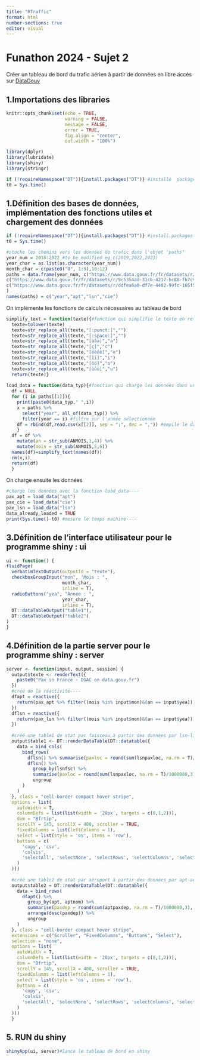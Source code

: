 ```yaml
---
title: "RTraffic"
format: html
number-sections: true
editor: visual
---
```


# Funathon 2024 - Sujet 2

Créer un tableau de bord du trafic aérien à partir de données en libre accès sur [DataGouv](https://www.data.gouv.fr/fr/datasets/trafic-aerien-commercial-mensuel-francais-par-paire-daeroports-par-sens-depuis-1990/) 

## 1.Importations des libraries

```r
knitr::opts_chunk$set(echo = TRUE,
                      warning = FALSE,
                      message = FALSE,
                      error = TRUE,
                      fig.align = "center",
                      out.width = "100%")

library(dplyr)
library(lubridate)
library(shiny)
library(stringr)

if (!requireNamespace("DT")){install.packages("DT")} #installe  package "DT" si nécessaire
t0 = Sys.time()

```

## 1.Définition des bases de données, implémentation des fonctions utiles et chargement des données

```r
if (!requireNamespace("DT")){install.packages("DT")} #install.packages("DT")#if necessary install package
t0 = Sys.time()

#stocke les chemins vers les données de trafic dans l'objet "paths"
year_num = 2018:2022 #to be modified eg c(2019,2022,2023) 
year_char = as.list(as.character(year_num))
month_char = c(paste0("0", 1:9),10:12)
paths = data.frame(year_num, c("https://www.data.gouv.fr/fr/datasets/r/3b7646ea-276c-4c9b-8151-1e96af2adbf9", "https://www.data.gouv.fr/fr/datasets/r/e8efa154-045e-4f8f-a1d7-76a39fa03b7b", "https://www.data.gouv.fr/fr/datasets/r/6717f107-be00-4b4b-9706-fa0e5190fb69", "https://www.data.gouv.fr/fr/datasets/r/2f9f6e54-e2d7-4e85-b811-2e5e68fa5bca", "https://www.data.gouv.fr/fr/datasets/r/f1bd931e-c99e-41ce-865e-9e9785c903ec"),#url données trafic apt-aéroports sur data.gouv.fr
c("https://www.data.gouv.fr/fr/datasets/r/9c5354ad-31cb-4217-bc88-fb7c9be22655", "https://www.data.gouv.fr/fr/datasets/r/0c0a451e-983b-4f06-9627-b5ff1bccd2fc", "https://www.data.gouv.fr/fr/datasets/r/dad30bed-7276-4a67-a1ab-a856e6e01788", "https://www.data.gouv.fr/fr/datasets/r/bbf6492d-86ac-43a0-9260-7df2ffdb5a77", "https://www.data.gouv.fr/fr/datasets/r/af8950bc-e90a-4b7e-bb81-70c79d4c3846" ),#url données trafic lsn-liaisons sur data.gouv.fr
c("https://www.data.gouv.fr/fr/datasets/r/ddfea6a0-df7e-4402-99fc-165f573f2e10", "https://www.data.gouv.fr/fr/datasets/r/8421e029-c8c7-410d-b38c-54455ac3265d", "https://www.data.gouv.fr/fr/datasets/r/818eec10-6122-4788-8233-482e779ab837", "https://www.data.gouv.fr/fr/datasets/r/0b954774-ccd1-43ec-9b5a-f958fba03e87", "https://www.data.gouv.fr/fr/datasets/r/bcec3e1e-940a-4772-bc28-0d7b2b53c718")#url données trafic cie-compagnies sur data.gouv.fr
)
names(paths) = c("year","apt","lsn","cie")

```

On implémente les fonctions de calculs nécessaires au tableau de bord

```r
simplify_text = function(texte){#fonction qui simplifie le texte en retirant la ponctuation et les accents
  texte=tolower(texte)
  texte=str_replace_all(texte,"[:punct:]","")
  texte=str_replace_all(texte,"[:space:]","")
  texte=str_replace_all(texte,"[àâä]","a")
  texte=str_replace_all(texte,"[ç]","c")
  texte=str_replace_all(texte,"[éèêë]","e")
  texte=str_replace_all(texte,"[îï]","i")
  texte=str_replace_all(texte,"[ôö]","o")
  texte=str_replace_all(texte,"[ùûü]","u")
  return(texte)}
    
load_data = function(data_typ){#fonction qui charge les données dans un dataframe
  df = NULL
  for (i in paths[[1]]){
    print(paste0(data_typ," ",i))
    x = paths %>%
      select("year", all_of(data_typ)) %>% 
      filter(year == i) #filtre sur l'année sélectionnée
    df = rbind(df,read.csv(x[[2]], sep = ";", dec = ",")) #empile le dataframe sur le précédent
    }
  df = df %>% 
    mutate(an = str_sub(ANMOIS,1,4)) %>%
    mutate(mois = str_sub(ANMOIS,5,6))
  names(df)=simplify_text(names(df))
  rm(x,i)
  return(df)
  }
```

On charge ensuite les données

```r
#charge les données avec la fonction load_data----
pax_apt = load_data("apt")
pax_cie = load_data("cie")
pax_lsn = load_data("lsn")
data_already_loaded = TRUE
print(Sys.time()-t0) #mesure le temps machine----
```

## 3.Définition de l'interface utilisateur pour le programme shiny : ui

```r
ui <- function() {
fluidPage(
  verbatimTextOutput(outputId = "texte"),
  checkboxGroupInput("mon", "Mois : ",
                     month_char,
                     inline = T),
  radioButtons("yea", "Année : ",
                     year_char,
                     inline = T),
  DT::dataTableOutput("table1"),
  DT::dataTableOutput("table2")
)
}

```

## 4.Définition de la partie server pour le programme shiny : server

```r
server <- function(input, output, session) {
  output$texte <- renderText({
    paste0("Pax in France - DGAC on data.gouv.fr")
  })
  #créé de la réactivité----
  dfapt = reactive({
    return(pax_apt %>% filter((mois %in% input$mon)&(an == input$yea)))
  })
  dflsn = reactive({
    return(pax_lsn %>% filter((mois %in% input$mon)&(an == input$yea)))
  })
  
  #créé une table1 de stat par faisceau à partir des données par lsn-liaisons----
  output$table1 <- DT::renderDataTable(DT::datatable({
    data = bind_cols(
      bind_rows(
        dflsn() %>% summarise(paxloc = round(sum(lsnpaxloc, na.rm = T)/1000000,3)),
        dflsn() %>%
          group_by(lsnfsc) %>%
          summarise(paxloc = round(sum(lsnpaxloc, na.rm = T)/1000000,3)) %>%
          ungroup
      )
    )
  }, class = "cell-border compact hover stripe",
  options = list(
    autoWidth = T,
    columnDefs = list(list(width = '20px', targets = c(0,1,2))),
    dom = "Bfrtip", 
    scrollY = 145, scrollX = 400, scroller = TRUE,
    fixedColumns = list(leftColumns = 1),
    select = list(style = 'os', items = 'row'),
    buttons = c(
      'copy', 'csv',
      'colvis',
      'selectAll', 'selectNone', 'selectRows', 'selectColumns', 'selectCells'
    )
  )))
  
  #créé une table2 de stat par aéroport à partir des données par apt-aéroports----
  output$table2 = DT::renderDataTable(DT::datatable({
    data = bind_rows(
      dfapt() %>%
        group_by(apt, aptnom) %>%
        summarise(paxdep = round(sum(aptpaxdep, na.rm = T)/1000000,3), paxarr = round(sum(aptpaxarr, na.rm = T)/1000000,3), paxtra = round(sum(aptpaxtr, na.rm = T)/1000000,3)) %>%
        arrange(desc(paxdep)) %>%
        ungroup
    )
  }, class = "cell-border compact hover stripe",
  extensions = c("Scroller", "FixedColumns", "Buttons", "Select"), 
  selection = "none",
  options = list(
    autoWidth = T,
    columnDefs = list(list(width = '20px', targets = c(0,1,2))),
    dom = "Bfrtip", 
    scrollY = 145, scrollX = 400, scroller = TRUE,
    fixedColumns = list(leftColumns = 1),
    select = list(style = 'os', items = 'row'),
    buttons = c(
      'copy', 'csv',
      'colvis',
      'selectAll', 'selectNone', 'selectRows', 'selectColumns', 'selectCells'
    )
  )))
  }

```

## 5. RUN du shiny

```r

shinyApp(ui, server)#lance le tableau de bord en shiny

```
